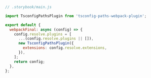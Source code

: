 ```js
// .storybook/main.js

import TsconfigPathsPlugin from 'tsconfig-paths-webpack-plugin';

export default {
  webpackFinal: async (config) => {
    config.resolve.plugins = [
      ...(config.resolve.plugins || []),
      new TsconfigPathsPlugin({
        extensions: config.resolve.extensions,
      }),
    ];
    return config;
  },
};
```
